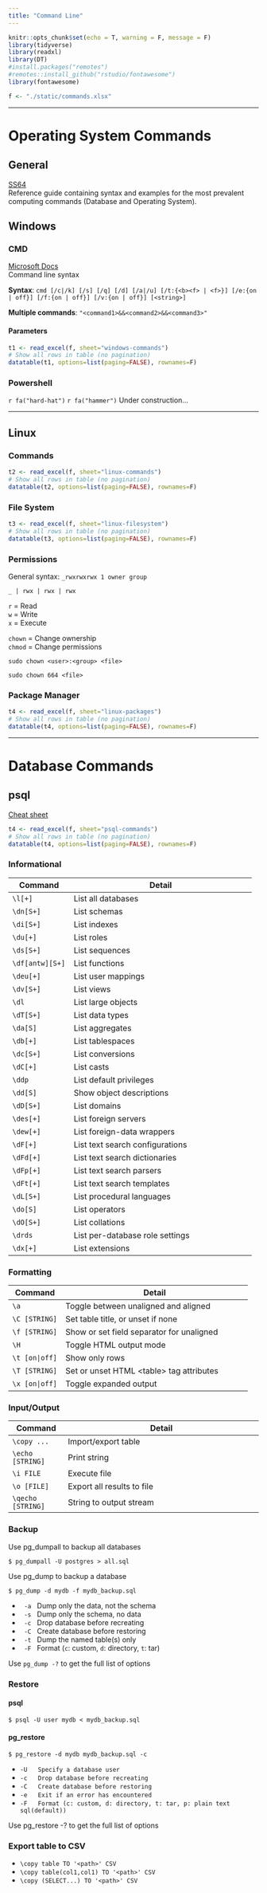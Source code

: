 ```yaml
---
title: "Command Line"
---
```


```r
knitr::opts_chunk$set(echo = T, warning = F, message = F)
library(tidyverse)
library(readxl)
library(DT)
#install.packages("remotes")
#remotes::install_github("rstudio/fontawesome")
library(fontawesome)

f <- "./static/commands.xlsx"
```

---

# Operating System Commands

## General
[SS64](https://ss64.com/)<br>
Reference guide containing syntax and examples for the most prevalent computing commands (Database and Operating System).<br>

## Windows

### CMD
[Microsoft Docs](https://docs.microsoft.com/en-us/windows-server/administration/windows-commands/cmd)<br>
Command line syntax

**Syntax**: `cmd [/c|/k] [/s] [/q] [/d] [/a|/u] [/t:{<b><f> | <f>}] [/e:{on | off}] [/f:{on | off}] [/v:{on | off}] [<string>]`

**Multiple commands**: `"<command1>&&<command2>&&<command3>"`

#### Parameters
```r
t1 <- read_excel(f, sheet="windows-commands")
# Show all rows in table (no pagination)
datatable(t1, options=list(paging=FALSE), rownames=F)
```

### Powershell 

<div style="display:inline;">`r fa("hard-hat")` `r fa("hammer")` Under construction...</div>

---

## Linux

### Commands
```r
t2 <- read_excel(f, sheet="linux-commands")
# Show all rows in table (no pagination)
datatable(t2, options=list(paging=FALSE), rownames=F)
```

### File System
```r
t3 <- read_excel(f, sheet="linux-filesystem")
# Show all rows in table (no pagination)
datatable(t3, options=list(paging=FALSE), rownames=F)
```

### Permissions

General syntax: `_rwxrwxrwx 1 owner group`<br>

`_ | rwx | rwx | rwx` <Special><Owner><Group><All Users>

`r` = Read<br>
`w` = Write<br>
`x` = Execute

`chown` = Change ownership<br>
`chmod` = Change permissions<br>

`sudo chown <user>:<group> <file>`

`sudo chown 664 <file>`

### Package Manager
```r
t4 <- read_excel(f, sheet="linux-packages")
# Show all rows in table (no pagination)
datatable(t4, options=list(paging=FALSE), rownames=F)
```

---

# Database Commands

## psql
[Cheat sheet](https://quickref.me/postgres)
```r
t4 <- read_excel(f, sheet="psql-commands")
# Show all rows in table (no pagination)
datatable(t4, options=list(paging=FALSE), rownames=F)
```


### Informational
| Command               | Detail                                                |
|-----------------|--------------------------------------------------|
| `\l[+]`         | List all databases                               |
| `\dn[S+]`       | List schemas                                     |
| `\di[S+]`       | List indexes                                     |
| `\du[+]`        | List roles                                       |
| `\ds[S+]`       | List sequences                                   |
| `\df[antw][S+]` | List functions                                   |
| `\deu[+]`       | List user mappings                               |
| `\dv[S+]`       | List views                                       |
| `\dl`           | List large objects                               |
| `\dT[S+]`       | List data types                                  |
| `\da[S]`        | List aggregates                                  |
| `\db[+]`        | List tablespaces                                 |
| `\dc[S+]`       | List conversions                                 |
| `\dC[+]`        | List casts                                       |
| `\ddp`          | List default privileges                          |
| `\dd[S]`        | Show object descriptions                         |
| `\dD[S+]`       | List domains                                     |
| `\des[+]`       | List foreign servers                             |
| `\dew[+]`       | List foreign-data wrappers                       |
| `\dF[+]`        | List text search configurations                  |
| `\dFd[+]`       | List text search dictionaries                    |
| `\dFp[+]`       | List text search parsers                         |
| `\dFt[+]`       | List text search templates                       |
| `\dL[S+]`       | List procedural languages                        |
| `\do[S]`        | List operators                                   |
| `\dO[S+]`       | List collations                                  |
| `\drds`         | List per-database role settings                  |
| `\dx[+]`        | List extensions                                  |


### Formatting
| Command              | Detail                                                      |
|----------------|--------------------------------------------------------|
| `\a`           | Toggle between unaligned and aligned                   |
| `\C [STRING]`  | Set table title, or unset if none                      |
| `\f [STRING]`  | Show or set field separator for unaligned              |
| `\H`           | Toggle HTML output mode                                |
| `\t [on|off]`  | Show only rows                                         |
| `\T [STRING]`  | Set or unset HTML \<table\> tag attributes             |
| `\x [on|off]`  | Toggle expanded output                                 |


### Input/Output
| Command                 | Detail                                                              |
|-------------------|----------------------------------------------------------------|
| `\copy ...`       | Import/export table                                            |
| `\echo [STRING]`  | Print string                                                   |
| `\i FILE`         | Execute file                                                   |
| `\o [FILE]`       | Export all results to file                                     |
| `\qecho [STRING]` | String to output stream                                        |



### Backup
Use pg_dumpall to backup all databases

`$ pg_dumpall -U postgres > all.sql`

Use pg_dump to backup a database

`$ pg_dump -d mydb -f mydb_backup.sql`

- &nbsp; `-a` &nbsp; Dump only the data, not the schema
- &nbsp; `-s` &nbsp; Dump only the schema, no data
- &nbsp; `-c` &nbsp; Drop database before recreating
- &nbsp; `-C` &nbsp; Create database before restoring
- &nbsp; `-t` &nbsp; Dump the named table(s) only
- &nbsp; `-F` &nbsp; Format (`c`: custom, `d`: directory, `t`: tar)

Use `pg_dump -?` to get the full list of options


### Restore

#### psql

`$ psql -U user mydb < mydb_backup.sql`

#### pg_restore

`$ pg_restore -d mydb mydb_backup.sql -c`

- `-U   Specify a database user`
- `-c   Drop database before recreating`
- `-C   Create database before restoring`
- `-e   Exit if an error has encountered`
- `-F   Format (c: custom, d: directory, t: tar, p: plain text sql(default))`

Use pg_restore -? to get the full list of options


### Export table to CSV
- `\copy table TO '<path>' CSV`
- `\copy table(col1,col1) TO '<path>' CSV`
- `\copy (SELECT...) TO '<path>' CSV`
